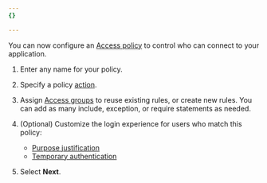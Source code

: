 ```yaml
---
{}

---
```


You can now configure an [Access policy](/cloudflare-one/policies/access/) to control who can connect to your application.

1. Enter any name for your policy.

2. Specify a policy [action](/cloudflare-one/policies/access/#actions).

3. Assign [Access groups](/cloudflare-one/identity/users/groups/) to reuse existing rules, or create new rules. You can add as many include, exception, or require statements as needed.

4. (Optional) Customize the login experience for users who match this policy:

   * [Purpose justification](/cloudflare-one/policies/access/require-purpose-justification/)
   * [Temporary authentication](/cloudflare-one/policies/access/temporary-auth/)

5. Select **Next**.
